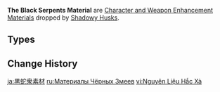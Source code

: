 {{Terminology Infobox
|image        = <gallery>
Item Gloomy Statuette.png|Gloomy
Item Dark Statuette.png|Dark
Item Deathly Statuette.png|Deathly
</gallery>
|type         = Item Groups
|type2        = Character and Weapon Enhancement Materials
|type3        = Character and Weapon Enhancement Material Groups
|source1      = Dropped by [[Abyss Heralds]], [[Abyss Lectors]] and [[Shadowy Husks]]
}}
'''The Black Serpents Material''' are [[Character and Weapon Enhancement Material]]s dropped by [[Shadowy Husks]].

==Types==
{{Material Quality
|2=Gloomy Statuette
|3=Dark Statuette
|4=Deathly Statuette
}}

==Change History==
{{Change History|2.6}}
[[Category:The Black Serpents Material| ]]

[[ja:黒蛇衆素材]]
[[ru:Материалы Чёрных Змеев]]
[[vi:Nguyên Liệu Hắc Xà]]